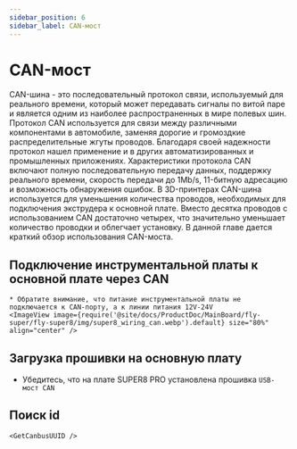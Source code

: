 ```yaml
---
sidebar_position: 6
sidebar_label: CAN-мост
---
```






# CAN-мост

CAN-шина - это последовательный протокол связи, используемый для реального времени, который может передавать сигналы по витой паре и является одним из наиболее распространенных в мире полевых шин. Протокол CAN используется для связи между различными компонентами в автомобиле, заменяя дорогие и громоздкие распределительные жгуты проводов. Благодаря своей надежности протокол нашел применение и в других автоматизированных и промышленных приложениях. Характеристики протокола CAN включают полную последовательную передачу данных, поддержку реального времени, скорость передачи до 1Mb/s, 11-битную адресацию и возможность обнаружения ошибок.
В 3D-принтерах CAN-шина используется для уменьшения количества проводов, необходимых для подключения экструдера к основной плате. Вместо десятка проводов с использованием CAN достаточно четырех, что значительно уменьшает количество проводки и облегчает установку.
В данной главе дается краткий обзор использования CAN-моста.

## Подключение инструментальной платы к основной плате через CAN

    * Обратите внимание, что питание инструментальной платы не подключается к CAN-порту, а к линии питания 12V-24V
    <ImageView image={require('@site/docs/ProductDoc/MainBoard/fly-super/fly-super8/img/super8_wiring_can.webp').default} size="80%" align="center" />


## Загрузка прошивки на основную плату

* Убедитесь, что на плате SUPER8 PRO установлена прошивка `USB-мост CAN`

## Поиск id

    <GetCanbusUUID />